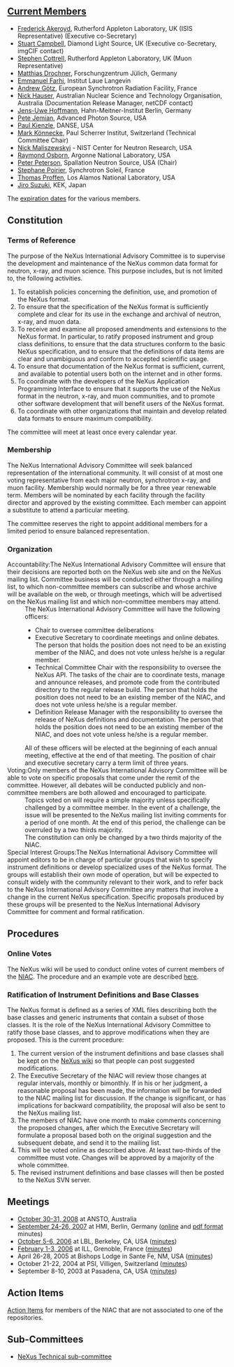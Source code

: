 == [[Membership Dates|Current Members]] ==
*[[User:Freddie Akeroyd|Frederick Akeroyd]], Rutherford Appleton Laboratory, UK (ISIS Representative) (Executive co-Secretary)
*[[User:Stuart Campbell|Stuart Campbell]], Diamond Light Source, UK  (Executive co-Secretary, imgCIF contact)
*[[User:Steve Cottrell|Stephen Cottrell]], Rutherford Appleton Laboratory, UK (Muon Representative)
*[[User:Matthias Drochner|Matthias Drochner]], Forschungzentrum Jülich, Germany
*[[User:Emmanuel Farhi|Emmanuel Farhi]], Institut Laue Langevin
*[[User:Andy Gotz|Andrew Götz]], European Synchrotron Radiation Facility, France
*[[User:nick|Nick Hauser]], Australian Nuclear Science and Technology Organisation, Australia (Documentation Release Manager, netCDF contact)
*[[User:Jens-Uwe Hoffmann | Jens-Uwe Hoffmann]], Hahn-Meitner-Institut Berlin, Germany
*[[User:Pete Jemian|Pete Jemian]], Advanced Photon Source, USA
*[[User:Paul Kienzle|Paul Kienzle]], DANSE, USA
*[[User:Mark Koennecke|Mark Könnecke]], Paul Scherrer Institut, Switzerland (Technical Committee Chair)
*[[User:Nick Maliszewskyj|Nick Maliszewskyj]] - NIST Center for Neutron Research, USA
*[[User:Ray Osborn|Raymond Osborn]], Argonne National Laboratory, USA
*[[User:Peter Peterson|Peter Peterson]], Spallation Neutron Source, USA (Chair)
*[[User:Stephane Poirier|Stephane Poirier]], Synchrotron Soleil, France
*[[User:Thomas Proffen|Thomas Proffen]], Los Alamos National Laboratory, USA
*[[User:Jiro Suzuki|Jiro Suzuki]], KEK, Japan

The [[Membership Dates|expiration dates]] for the various members.

== Constitution ==
=== Terms of Reference ===
The purpose of the NeXus International Advisory Committee is to supervise the development and maintenance of the NeXus common data format for neutron, x-ray, and muon science. This purpose includes, but is not limited to, the following activities.
#To establish policies concerning the definition, use, and promotion of the NeXus format.
#To ensure that the specification of the NeXus format is sufficiently complete and clear for its use in the exchange and archival of neutron, x-ray, and muon data.
#To receive and examine all proposed amendments and extensions to the NeXus format. In particular, to ratify proposed instrument and group class definitions, to ensure that the data structures conform to the basic NeXus specification, and to ensure that the definitions of data items are clear and unambiguous and conform to accepted scientific usage.
#To ensure that documentation of the NeXus format is sufficient, current, and available to potential users both on the internet and in other forms.
#To coordinate with the developers of the NeXus Application Programming Interface to ensure that it supports the use of the NeXus format in the neutron, x-ray, and muon communities, and to promote other software development that will benefit users of the NeXus format.
#To coordinate with other organizations that maintain and develop related data formats to ensure maximum compatibility.

The committee will meet at least once every calendar year.

=== Membership ===
The NeXus International Advisory Committee will seek balanced representation of the international community. It will consist of at most one voting representative from each major neutron, synchrotron x-ray, and muon facility.
Membership would normally be for a three year renewable term. Members will be nominated by each facility through the facility director and approved by the existing committee. Each member can appoint a substitute to attend a particular meeting.

The committee reserves the right to appoint additional members for a limited period to ensure balanced representation.

=== Organization ===
;Accountability:The NeXus International Advisory Committee will ensure that their decisions are reported both on the NeXus web site and on the NeXus mailing list. Committee business will be conducted either through a mailing list, to which non-committee members can subscribe and whose archive will be available on the web, or through meetings, which will be advertised on the NeXus mailing list and which non-committee members may attend.
:The NeXus International Advisory Committee will have the following officers:
:* Chair to oversee committee deliberations
:* Executive Secretary to coordinate meetings and online debates. The person that holds the position does not need to be an existing member of the NIAC, and does not vote unless he/she is a regular member.
:* Technical Committee Chair with the responsibility to oversee the NeXus API. The tasks of the chair are to coordinate tests, manage and announce releases, and promote code from the contributed directory to the regular release build.  The person that holds the position does not need to be an existing member of the NIAC, and does not vote unless he/she is a regular member.
:* Definition Release Manager with the responsibility to oversee the release of NeXus definitions and documentation.  The person that holds the position does not need to be an existing member of the NIAC, and does not vote unless he/she is a regular member.
:All of these officers will be elected at the beginning of each annual meeting, effective at the end of that meeting. The position of chair and executive secretary carry a term limit of three years.
;Voting:Only members of the NeXus International Advisory Committee will be able to vote on specific proposals that come under the remit of the committee. However, all debates will be conducted publicly and non-committee members are both allowed and encouraged to participate.
:Topics voted on will require a simple majority unless specifically challenged by a committee member. In the event of a challenge, the issue will be presented to the NeXus mailing list inviting comments for a period of one month. At the end of this period, the challenge can be overruled by a two thirds majority.
:The constitution can only be changed by a two thirds majority of the NIAC.
;Special Interest Groups:The NeXus International Advisory Committee will appoint editors to be in charge of particular groups that wish to specify instrument definitions or develop specialized uses of the NeXus format. The groups will establish their own mode of operation, but will be expected to consult widely with the community relevant to their work, and to refer back to the NeXus International Advisory Committee any matters that involve a change in the current NeXus specification. Specific proposals produced by these groups will be presented to the NeXus International Advisory Committee for comment and formal ratification.

== Procedures ==
===Online Votes===
The NeXus wiki will be used to conduct online votes of current members of the [[NIAC]].  The procedure and an example vote are described [[Voting|here]].
=== Ratification of Instrument Definitions and Base Classes ===
The NeXus format is defined as a series of XML files describing both the base classes and generic instruments that contain a subset of those classes. It is the role of the NeXus International Advisory Committee to ratify those base classes, and to approve modifications when they are proposed. This is the current procedure:
#The current version of the instrument definitions and base classes shall be kept on the [[Main_Page|NeXus wiki]] so that people can post suggested modifications.
#The Executive Secretary of the NIAC will review those changes at regular intervals, monthly or bimonthly. If in his or her judgment, a reasonable proposal has been made, the information will be forwarded to the NIAC mailing list for discussion. If the change is significant, or has implications for backward compatibility, the proposal will also be sent to the NeXus mailing list.
#The members of NIAC have one month to make comments concerning the proposed changes, after which the Executive Secretary will formulate a proposal based both on the original suggestion and the subsequent debate, and send it to the mailing list.
#This will be voted online as described above. At least two-thirds of the committee must vote. Changes will be approved by a majority of the whole committee.
#The revised instrument definitions and base classes will then be posted to the NeXus SVN server.

== Meetings ==
* [[NIAC2008|October 30-31, 2008]] at ANSTO, Australia
* [[NIAC2007|September 24-26, 2007]] at HMI, Berlin, Germany ([[NIAC2007 Minutes|online]]  and [[Media:NIAC2007HMI_minutes.pdf|pdf format]] minutes)
* [[NIAC2006LBL|October 5-6, 2006]] at LBL, Berkeley, CA, USA ([[Media:NIAC2006LBL_minutes.pdf|minutes]])
* [[NIAC2006ILL|February 1-3, 2006]] at ILL, Grenoble, France ([[Media:NIAC2006minutes.pdf|minutes]]) 
* April 26-28, 2005 at Bishops Lodge in Sante Fe, NM, USA ([[Media:NIAC2005minutes.pdf|minutes]]) 
* October 21-22, 2004 at PSI, Villigen, Switzerland ([[Media:NeXusMinutes-Oct2004.pdf|minutes]]) 
* September 8-10, 2003 at Pasadena, CA, USA ([[Media:NIAC minute.pdf|minutes]])

== Action Items ==
[[NIACActionItems|Action Items]] for members of the NIAC that are not associated to one of the repositories.

== Sub-Committees ==
* [[Technical_Subcommittee|NeXus Technical sub-committee]]